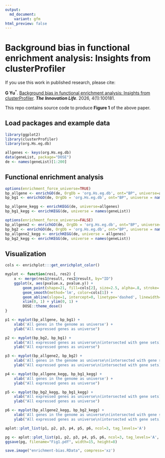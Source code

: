 ```yaml
---
output:
  md_document:
    variant: gfm
html_preview: false
---
```


# Background bias in functional enrichment analysis: Insights from clusterProfiler

If you use this work in published research, please cite:

__G Yu__<sup>\*</sup>. [Background bias in functional enrichment analysis: Insights from clusterProfiler](https://doi.org/10.59717/j.xinn-life.2025.100181). __*The Innovation Life*__. 2026, 4(1):100181. 

This repo contains source code to produce **Figure 1** of the above paper.

## Load packages and example data

```r
library(ggplot2)
library(clusterProfiler)
library(org.Hs.eg.db)

allgenes <- keys(org.Hs.eg.db)
data(geneList, package="DOSE")
de <- names(geneList)[1:200]
```

## Functional enrichment analysis

```r
options(enrichment_force_universe=TRUE)
bp_allgene <- enrichGO(de, OrgDb = 'org.Hs.eg.db', ont="BP", universe=allgenes)
bp_bg1 <- enrichGO(de, OrgDb = 'org.Hs.eg.db', ont="BP", universe = names(geneList))

bp_allgene_kegg <- enrichKEGG(de, universe=allgenes)
bp_bg1_kegg <- enrichKEGG(de, universe = names(geneList))

options(enrichment_force_universe=FALSE)
bp_allgene2 <- enrichGO(de, OrgDb = 'org.Hs.eg.db', ont="BP", universe=allgenes)
bp_bg2 <- enrichGO(de, OrgDb = 'org.Hs.eg.db', ont="BP", universe = names(geneList))
bp_allgene2_kegg <- enrichKEGG(de, universe = allgenes)
bp_bg2_kegg <- enrichKEGG(de, universe = names(geneList))
```


## Visualization

```r
cols <- enrichplot:::get_enrichplot_color()

myplot <- function(res1, res2) {
    x <- merge(res1@result, res2@result, by="ID")
    ggplot(x, aes(pvalue.x, pvalue.y)) + 
        geom_point(shape=21, fill=cols[2], size=2.5, alpha=.8, stroke=.02, color='white') + 
        geom_smooth(method='lm', color=cols[1]) +
        geom_abline(slope=1, intercept=0, linetype='dashed', linewidth=1) +
        xlim(0, 1) + ylim(0, 1) + 
        DOSE::theme_dose()
}

p1 <- myplot(bp_allgene, bp_bg1) + 
    xlab('All genes in the genome as universe') +
    ylab("All expressed genes as universe")

p2 <- myplot(bp_bg2, bp_bg1) +
    xlab("All expressed genes as universe\n(intersected with gene sets)") +
    ylab("All expressed genes as universe")

p3 <- myplot(bp_allgene2, bp_bg2) + 
    xlab('All genes in the genome as universe\n(intersected with gene sets)') +
    ylab("All expressed genes as universe\n(intersected with gene sets)")

p4 <- myplot(bp_allgene_kegg, bp_bg1_kegg) + 
    xlab('All genes in the genome as universe') +
    ylab("All expressed genes as universe")

p5 <- myplot(bp_bg2_kegg, bp_bg1_kegg) +
    xlab("All expressed genes as universe\n(intersected with gene sets)") +
    ylab("All expressed genes as universe")

p6 <- myplot(bp_allgene2_kegg, bp_bg2_kegg) + 
    xlab('All genes in the genome as universe\n(intersected with gene sets)') +
    ylab("All expressed genes as universe\n(intersected with gene sets)")

aplot::plot_list(p1, p2, p3, p4, p5, p6, ncol=3, tag_levels='A')
```

```r
pg <- aplot::plot_list(p1, p2, p3, p4, p5, p6, ncol=3, tag_levels='A', tag_size=20)
ggsave(pg, filename="Fig1.pdf", width=15, height=8)
```

```r
save.image("enrichment-bias.RData", compress='xz')
```